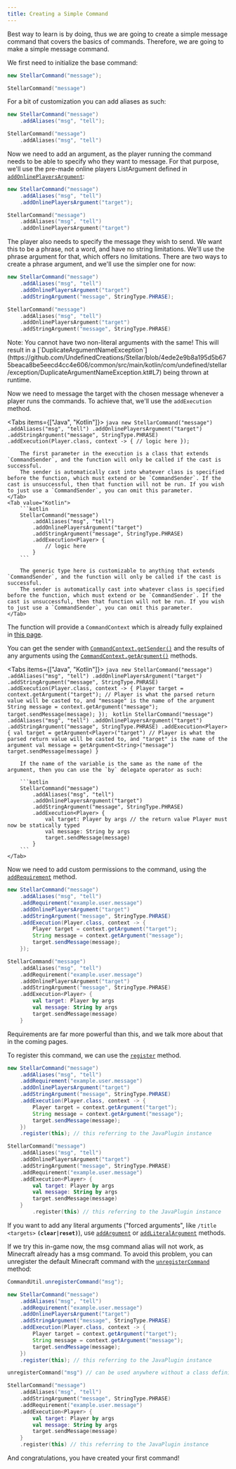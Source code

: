 ```yaml
---
title: Creating a Simple Command
---
```


Best way to learn is by doing, thus we are going to create a simple message command that covers the basics of commands. Therefore, we are going to make a simple message command.

We first need to initialize the base command:


```java tab="Java"
new StellarCommand("message");
```
```kotlin tab="Kotlin"
StellarCommand("message")
```

For a bit of customization you can add aliases as such:

```java tab="Java"
new StellarCommand("message")
    .addAliases("msg", "tell");
```
```kotlin tab="Kotlin"
StellarCommand("message")
    .addAliases("msg", "tell")
```

Now we need to add an argument, as the player running the command needs to be able to specify who they want to message. For that purpose, we'll use the pre-made online players ListArgument defined in [`addOnlinePlayersArgument`](https://stellardocs.lutto.dev/com/undefined/stellar/argument/list/OnlinePlayersArgument.html):

```java tab="Java"
new StellarCommand("message")
    .addAliases("msg", "tell")
    .addOnlinePlayersArgument("target");
```
```kotlin tab="Kotlin"
StellarCommand("message")
    .addAliases("msg", "tell")
    .addOnlinePlayersArgument("target")
```

The player also needs to specify the message they wish to send.
We want this to be a phrase, not a word, and have no string limitations. We'll use the phrase argument for that, which offers no limitations. There are two ways to create a phrase argument, and we'll use the simpler one for now:


```java tab="Java"
new StellarCommand("message")
    .addAliases("msg", "tell")
    .addOnlinePlayersArgument("target")
    .addStringArgument("message", StringType.PHRASE);
```
```kotlin tab="Kotlin"
StellarCommand("message")
    .addAliases("msg", "tell")
    .addOnlinePlayersArgument("target")
    .addStringArgument("message", StringType.PHRASE)
```

<Callout type="warn">
    Note: You cannot have two non-literal arguments with the same! This will result in a [`DuplicateArgumentNameException`](https://github.com/UndefinedCreations/Stellar/blob/4ede2e9b8a195d5b675beaca8be5eecd4cc4e606/common/src/main/kotlin/com/undefined/stellar/exception/DuplicateArgumentNameException.kt#L7) being thrown at runtime.
</Callout>


Now we need to message the target with the chosen message whenever a player runs the commands. To achieve that, we'll use the `addExecution` method.

<Tabs items={["Java", "Kotlin"]}>
    <Tab value="Java">
        ```java
        new StellarCommand("message")
            .addAliases("msg", "tell")
            .addOnlinePlayersArgument("target")
            .addStringArgument("message", StringType.PHRASE)
            .addExecution(Player.class, context -> {
                // logic here
            });
        ```

        The first parameter in the execution is a class that extends `CommandSender`, and the function will only be called if the cast is successful.
        The sender is automatically cast into whatever class is specified before the function, which must extend or be `CommandSender`. If the cast is unsuccessful, then that function will not be run. If you wish to just use a `CommandSender`, you can omit this parameter.
    </Tab>
    <Tab value="Kotlin">
        ```kotlin
        StellarCommand("message")
            .addAliases("msg", "tell")
            .addOnlinePlayersArgument("target")
            .addStringArgument("message", StringType.PHRASE)
            .addExecution<Player> {
                // logic here
            }
        ```

        The generic type here is customizable to anything that extends `CommandSender`, and the function will only be called if the cast is successful.
        The sender is automatically cast into whatever class is specified before the function, which must extend or be `CommandSender`. If the cast is unsuccessful, then that function will not be run. If you wish to just use a `CommandSender`, you can omit this parameter.
    </Tab>
</Tabs>

The function will provide a `CommandContext` which is already fully explained in [this page](/context-tree).

You can get the sender with [`CommandContext.getSender()`](https://github.com/UndefinedCreations/Stellar/blob/4ede2e9b8a195d5b675beaca8be5eecd4cc4e606/common/src/main/kotlin/com/undefined/stellar/data/argument/CommandContext.kt#L7) and the results of any arguments using the [`CommandContext.getArgument()`](https://stellardocs.lutto.dev/com/undefined/stellar/data/argument/CommandContext.html#getArgument(java.lang.String)) methods.

<Tabs items={["Java", "Kotlin"]}>
    <Tab value="Java">
        ```java
        new StellarCommand("message")
            .addAliases("msg", "tell")
            .addOnlinePlayersArgument("target")
            .addStringArgument("message", StringType.PHRASE)
            .addExecution(Player.class, context -> {
                Player target = context.getArgument("target"); // Player is what the parsed return value will be casted to, and "message" is the name of the argument
                String message = context.getArgument("message");
                target.sendMessage(message);
            });
        ```
    </Tab>
    <Tab value="Kotlin">
        ```kotlin
        StellarCommand("message")
            .addAliases("msg", "tell")
            .addOnlinePlayersArgument("target")
            .addStringArgument("message", StringType.PHRASE)
            .addExecution<Player> {
                val target = getArgument<Player>("target") // Player is what the parsed return value will be casted to, and "target" is the name of the argument
                val message = getArgument<String>("message")
                target.sendMessage(message)
            }
        ```

        If the name of the variable is the same as the name of the argument, then you can use the `by` delegate operator as such:

        ```kotlin
        StellarCommand("message")
            .addAliases("msg", "tell")
            .addOnlinePlayersArgument("target")
            .addStringArgument("message", StringType.PHRASE)
            .addExecution<Player> {
                val target: Player by args // the return value Player must now be statically typed
                val message: String by args
                target.sendMessage(message)
            }
        ```
    </Tab>
</Tabs>

Now we need to add custom permissions to the command, using the [`addRequirement`](https://stellardocs.undefinedcreations.com/com/undefined/stellar/AbstractStellarCommand.html#addRequirement(java.lang.String)) method.


```java tab="Java"
new StellarCommand("message")
    .addAliases("msg", "tell")
    .addRequirement("example.user.message")
    .addOnlinePlayersArgument("target")
    .addStringArgument("message", StringType.PHRASE)
    .addExecution(Player.class, context -> {
        Player target = context.getArgument("target");
        String message = context.getArgument("message");
        target.sendMessage(message);
    });
```
```kotlin tab="Kotlin"
StellarCommand("message")
    .addAliases("msg", "tell")
    .addRequirement("example.user.message")
    .addOnlinePlayersArgument("target")
    .addStringArgument("message", StringType.PHRASE)
    .addExecution<Player> {
        val target: Player by args
        val message: String by args
        target.sendMessage(message)
    }
```

Requirements are far more powerful than this, and we talk more about that in the coming pages.

To register this command, we can use the [`register`](https://stellardocs.lutto.dev/com/undefined/stellar/AbstractStellarCommand.html#register(org.bukkit.plugin.java.JavaPlugin)) method.

```java tab="Java"
new StellarCommand("message")
    .addAliases("msg", "tell")
    .addRequirement("example.user.message")
    .addOnlinePlayersArgument("target")
    .addStringArgument("message", StringType.PHRASE)
    .addExecution(Player.class, context -> {
        Player target = context.getArgument("target");
        String message = context.getArgument("message");
        target.sendMessage(message);
    })
    .register(this); // this referring to the JavaPlugin instance
```
```kotlin tab="Kotlin"
StellarCommand("message")
    .addAliases("msg", "tell")
    .addOnlinePlayersArgument("target")
    .addStringArgument("message", StringType.PHRASE)
    .addRequirement("example.user.message")
    .addExecution<Player> {
        val target: Player by args
        val message: String by args
        target.sendMessage(message)
    }
        .register(this) // this referring to the JavaPlugin instance
```

If you want to add any literal arguments ("forced arguments", like `/title <targets>` **`(clear|reset)`**), use [`addArgument`](https://stellardocs.lutto.dev/com/undefined/stellar/AbstractStellarCommand.html#addArgument(java.lang.String,java.lang.String)) or [`addLiteralArgument`](https://stellardocs.lutto.dev/com/undefined/stellar/AbstractStellarCommand.html#addLiteralArgument(java.lang.String,java.lang.String)) methods.

If we try this in-game now, the msg command alias will not work, as Minecraft already has a msg command. To avoid this problem, you can unregister the default Minecraft command with the [`unregisterCommand`](https://github.com/UndefinedCreations/Stellar/blob/4ede2e9b8a195d5b675beaca8be5eecd4cc4e606/paper/api/src/main/kotlin/com/undefined/stellar/util/CommandUtil.kt#L136) method:

```java tab="Java"
CommandUtil.unregisterCommand("msg");

new StellarCommand("message")
    .addAliases("msg", "tell")
    .addRequirement("example.user.message")
    .addOnlinePlayersArgument("target")
    .addStringArgument("message", StringType.PHRASE)
    .addExecution(Player.class, context -> {
        Player target = context.getArgument("target");
        String message = context.getArgument("message");
        target.sendMessage(message);
    })
    .register(this); // this referring to the JavaPlugin instance
```
```kotlin tab="Kotlin"
unregisterCommand("msg") // can be used anywhere without a class definition

StellarCommand("message")
    .addAliases("msg", "tell")
    .addStringArgument("message", StringType.PHRASE)
    .addRequirement("example.user.message")
    .addExecution<Player> {
        val target: Player by args
        val message: String by args
        target.sendMessage(message)
    }
    .register(this) // this referring to the JavaPlugin instance
```

And congratulations, you have created your first command!